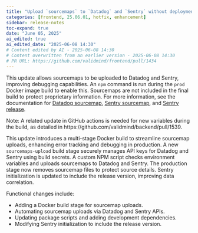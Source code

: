 ```yaml
---
title: "Upload `sourcemaps` to `Datadog` and `Sentry` without deployment (#1434)"
categories: [frontend, 25.06.01, hotfix, enhancement]
sidebar: release-notes
toc-expand: true
date: "June 05, 2025"
ai_edited: true
ai_edited_date: "2025-06-08 14:30"
# Content edited by AI - 2025-06-08 14:30
# Content overwritten from an earlier version - 2025-06-08 14:30
# PR URL: https://github.com/validmind/frontend/pull/1434
---
```


This update allows sourcemaps to be uploaded to Datadog and Sentry, improving debugging capabilities. An `npm` command is run during the `prod` Docker image build to enable this. Sourcemaps are not included in the final build to protect proprietary information. For more information, see the documentation for [Datadog sourcemap](https://docs.datadoghq.com/real_user_monitoring/guide/upload-javascript-source-maps/), [Sentry sourcemap](https://docs.sentry.io/platforms/javascript/sourcemaps/uploading/cli/), and [Sentry release](https://docs.sentry.io/cli/releases/).

Note: A related update in GitHub actions is needed for new variables during the build, as detailed in https://github.com/validmind/backend/pull/1539.

This update introduces a multi-stage Docker build to streamline sourcemap uploads, enhancing error tracking and debugging in production. A new `sourcemaps-upload` build stage securely manages API keys for Datadog and Sentry using build secrets. A custom NPM script checks environment variables and uploads sourcemaps to Datadog and Sentry. The production stage now removes sourcemap files to protect source details. Sentry initialization is updated to include the release version, improving data correlation.

Functional changes include:

- Adding a Docker build stage for sourcemap uploads.
- Automating sourcemap uploads via Datadog and Sentry APIs.
- Updating package scripts and adding development dependencies.
- Modifying Sentry initialization to include the release version.

<!--- VALIDATION SUMMARY
Content Type: title
Validation Status: FAILED
Attempts: 7
Last Validation: 2025-06-08 14:30:07
Result: The edited content is a clear and concise improvement over the original. Here are some specific points of evaluation:

1. **Clarity and Readability**: 
   - The edited version uses backticks to highlight `sourcemaps`, `Datadog`, and `Sentry`, which helps in distinguishing these as specific terms or ...
Reedit Available: Yes
Reedit Message: The edited content is a clear and concise improvement over the original. Here are some specific points of evaluation:

1. **Clarity and Readability**: 
   - The edited version uses backticks to highli...
--->
